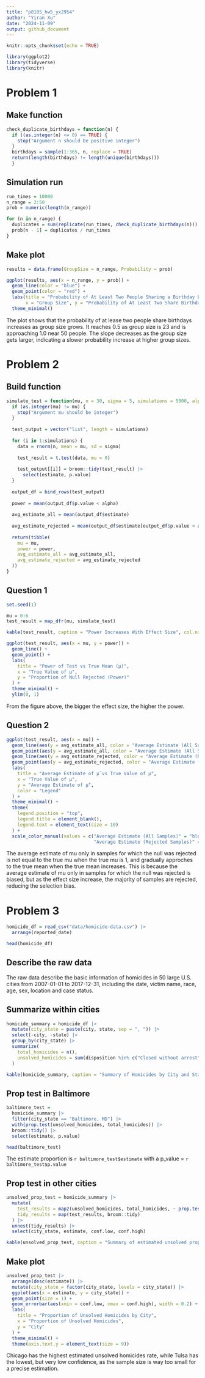 ```yaml
---
title: "p8105_hw5_yx2954"
author: "Yiran Xu"
date: "2024-11-09"
output: github_document
---
```


```r
knitr::opts_chunk$set(echo = TRUE)
```

```r
library(ggplot2)
library(tidyverse)
library(knitr)
```

# Problem 1

## Make function
```r
check_duplicate_birthdays = function(n) {
  if ((as.integer(n) <= 0) == TRUE) {
    stop("Argument n should be positive integer")
  }
  birthdays = sample(1:365, n, replace = TRUE)
  return(length(birthdays) != length(unique(birthdays)))
  }
```

## Simulation run
```r
run_times = 10000
n_range = 2:50
prob = numeric(length(n_range))
```

```r
for (n in n_range) {
  duplicates = sum(replicate(run_times, check_duplicate_birthdays(n)))
  prob[n - 1] = duplicates / run_times
}
```

## Make plot
```r
results = data.frame(GroupSize = n_range, Probability = prob)

ggplot(results, aes(x = n_range, y = prob)) +
  geom_line(color = "blue") +
  geom_point(color = "red") +
  labs(title = "Probability of At Least Two People Sharing a Birthday by Group Size",
       x = "Group Size", y = "Probability of At Least Two Share Birthday") +
  theme_minimal()
```

The plot shows that the probability of at lease two people share birthdays increases as group size grows. It reaches 0.5 as group size is 23 and is approaching 1.0 near 50 people. The slope decreases as the group size gets larger, indicating a slower probability increase at higher group sizes.

# Problem 2

## Build function
```r
simulate_test = function(mu, n = 30, sigma = 5, simulations = 5000, alpha = 0.05) {
  if (as.integer(mu) != mu) {
    stop("Argument mu should be integer")
  }
  
  test_output = vector("list", length = simulations)
  
  for (i in 1:simulations) {
    data = rnorm(n, mean = mu, sd = sigma)
  
    test_result = t.test(data, mu = 0)
    
    test_output[[i]] = broom::tidy(test_result) |>
      select(estimate, p.value)
  }
  
  output_df = bind_rows(test_output)
  
  power = mean(output_df$p.value < alpha)
  
  avg_estimate_all = mean(output_df$estimate)
  
  avg_estimate_rejected = mean(output_df$estimate[output_df$p.value < alpha], na.rm = TRUE)
  
  return(tibble(
    mu = mu,
    power = power,
    avg_estimate_all = avg_estimate_all,
    avg_estimate_rejected = avg_estimate_rejected
  ))
}
```

## Question 1
```r
set.seed(1)

mu = 0:6
test_result = map_dfr(mu, simulate_test)

kable(test_result, caption = "Power Increases With Effect Size", col.names = c("Effect Size", "power", "All Average Estimate", "Rejected Average Estimate"))

ggplot(test_result, aes(x = mu, y = power)) +
  geom_line() +
  geom_point() +
  labs(
    title = "Power of Test vs True Mean (μ)",
    x = "True Value of μ",
    y = "Proportion of Null Rejected (Power)"
  ) +
  theme_minimal() +
  ylim(0, 1)
```

From the figure above, the bigger the effect size, the higher the power.

## Question 2
```r
ggplot(test_result, aes(x = mu)) +
  geom_line(aes(y = avg_estimate_all, color = "Average Estimate (All Samples)"), size = 1) +
  geom_point(aes(y = avg_estimate_all, color = "Average Estimate (All Samples)"), size = 2) +
  geom_line(aes(y = avg_estimate_rejected, color = "Average Estimate (Rejected Samples)"), size = 1) +
  geom_point(aes(y = avg_estimate_rejected, color = "Average Estimate (Rejected Samples)"), size = 2, shape = 17) +
  labs(
    title = "Average Estimate of µ̂ vs True Value of µ",
    x = "True Value of µ",
    y = "Average Estimate of µ̂",
    color = "Legend"
  ) +
  theme_minimal() +
  theme(
    legend.position = "top",
    legend.title = element_blank(),
    legend.text = element_text(size = 10)
  ) +
  scale_color_manual(values = c("Average Estimate (All Samples)" = "blue", 
                                "Average Estimate (Rejected Samples)" = "red"))

```

The average estimate of mu only in samples for which the null was rejected is not equal to the true mu when the true mu is 1, and gradually approches to the true mean when the true mean increases. This is because the average estimate of mu only in samples for which the null was rejected is biased, but as the effect size increase, the majority of samples are rejected, reducing the selection bias.

# Problem 3

```r
homicide_df = read_csv("data/homicide-data.csv") |>
  arrange(reported_date) 

head(homicide_df)
```

## Describe the raw data

The raw data describe the basic information of homicides in 50 large U.S. cities from 2007-01-01 to 2017-12-31, including the date, victim name, race, age, sex, location and case status.

## Summarize within cities 

```r
homicide_summary = homicide_df |>
  mutate(city_state = paste(city, state, sep = ", ")) |>
  select(-city, -state) |>
  group_by(city_state) |>
  summarize(
    total_homicides = n(),
    unsolved_homicides = sum(disposition %in% c("Closed without arrest", "Open/No arrest"))
  )

kable(homicide_summary, caption = "Summary of Homicides by City and State", col.names = c("City", "Total", "Unsolved"))
```
## Prop test in Baltimore
```r
baltimore_test =
  homicide_summary |>
  filter(city_state == "Baltimore, MD") |>
  with(prop.test(unsolved_homicides, total_homicides)) |>
  broom::tidy() |>
  select(estimate, p.value)

head(baltimore_test)
```
The estimate proportion is `r baltimore_test$estimate` with a p_value = `r baltimore_test$p.value`

## Prop test in other cities
```r
unsolved_prop_test = homicide_summary |>
  mutate(
    test_results = map2(unsolved_homicides, total_homicides, ~ prop.test(.x, .y)),
    tidy_results = map(test_results, broom::tidy)
  ) |>
  unnest(tidy_results) |>
  select(city_state, estimate, conf.low, conf.high)

kable(unsolved_prop_test, caption = "Summary of estimated unsolved proportion by City", col.names = c("City", "Estimated proportion", "CI_lower", "CI_upper"))
```

## Make plot
```r
unsolved_prop_test |>
  arrange(desc(estimate)) |>
  mutate(city_state = factor(city_state, levels = city_state)) |>
  ggplot(aes(x = estimate, y = city_state)) +
  geom_point(size = 1) +
  geom_errorbar(aes(xmin = conf.low, xmax = conf.high), width = 0.2) +
  labs(
    title = "Proportion of Unsolved Homicides by City",
    x = "Proportion of Unsolved Homicides",
    y = "City"
  ) +
  theme_minimal() +
  theme(axis.text.y = element_text(size = 9))

```

Chicago has the highest estimated unsolved homicides rate, while Tulsa has the lowest, but very low confidence, as the sample size is way too small for a precise estimation.